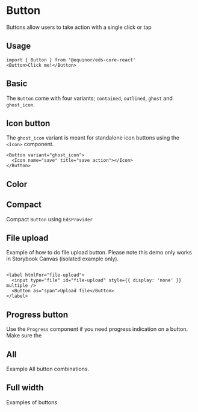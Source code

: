 


# Button 
Buttons allow users to take action with a single click or tap

<Links 
ariaUrl="https://www.w3.org/WAI/ARIA/apg/patterns/button/" 
figmaUrl="https://www.figma.com/file/0bGXR2sCwMVSDNyyzu5BXrO5/UI%E2%80%94User-Interface?node-id=17394%3A47297" 
documentationUrl="https://eds.equinor.com/0b0c666ab/p/83185a-button/b/86826a"
sourceUrl="https://github.com/equinor/design-system/tree/develop/packages/eds-core-react/src/components/Button"
npmUrl="https://www.npmjs.com/package/@equinor/eds-core-react/"
/>

<Story id="inputs-button--introduction" />
<PropsTable />


## Usage

```tsx
import { Button } from '@equinor/eds-core-react'
<Button>Click me!</Button>
```
## Basic

The `Button` come with four variants; `contained`, `outlined`, `ghost` and `ghost_icon`.
<Story id="inputs-button--basic" />

## Icon button

The `ghost_icon` variant is meant for standalone icon buttons using the `<Icon>` component.


<Story id="inputs-button--ghost-icon" />


```tsx
<Button variant="ghost_icon">
  <Icon name="save" title="save action"></Icon>
</Button>
```

## Color
<Story id="inputs-button--color"/>

## Compact

Compact `Button` using `EdsProvider`
<Story id="inputs-button--compact" />

## File upload

Example of how to do file upload button. Please note this demo only works in Storybook Canvas (isolated example only).

<Story id="inputs-button--file-upload" />

```tsx

<label htmlFor="file-upload">
  <input type="file" id="file-upload" style={{ display: 'none' }} multiple />
  <Button as="span">Upload file</Button>
</label>
```

## Progress button

Use the `Progress` component if you need progress indication on a button. Make sure the 
<Story id="inputs-button--progress-button" />


## All

Example All button combinations. 

<Story id="inputs-button--all" />

## Full width

Examples of buttons
<Story id="inputs-button--full-width" />
